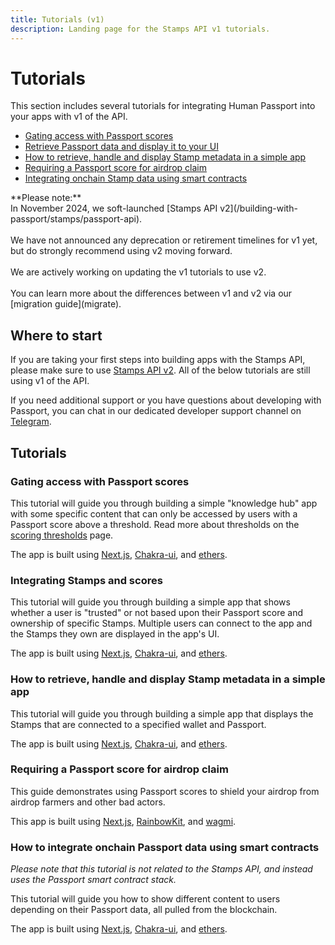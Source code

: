 ```yaml
---
title: Tutorials (v1)
description: Landing page for the Stamps API v1 tutorials.
---
```


# Tutorials

This section includes several tutorials for integrating Human Passport into your apps with v1 of the API.

* [Gating access with Passport scores](tutorials/gating-access-with-passport-scores)
* [Retrieve Passport data and display it to your UI](tutorials/integrating-stamps-and-scorers)
* [How to retrieve, handle and display Stamp metadata in a simple app](tutorials/working-with-stamp-metadata)
* [Requiring a Passport score for airdrop claim](tutorials/requiring-a-passport-score-for-airdrop-claim)
* [Integrating onchain Stamp data using smart contracts](tutorials/integrating-onchain-stamp-data)

<Callout type="warning">
**Please note:**<br />In November 2024, we soft-launched [Stamps API v2](/building-with-passport/stamps/passport-api).<br /><br />We have not announced any deprecation or retirement timelines for v1 yet, but do strongly recommend using v2 moving forward.<br /><br />We are actively working on updating the v1 tutorials to use v2.<br /><br />You can learn more about the differences between v1 and v2 via our [migration guide](migrate).
</Callout>


## Where to start

If you are taking your first steps into building apps with the Stamps API, please make sure to use [Stamps API v2](/building-with-passport/stamps/passport-api). All of the below tutorials are still using v1 of the API.

If you need additional support or you have questions about developing with Passport, you can chat in our dedicated developer support channel on [Telegram](https://t.me/+Mcp9RsRV7tVmYjZh).


## Tutorials

### Gating access with Passport scores

This tutorial will guide you through building a simple "knowledge hub" app with some specific content that can only be accessed by users with a Passport score above a threshold.
Read more about thresholds on the [scoring thresholds](/building-with-passport/stamps/major-concepts/scoring-thresholds) page.

The app is built using [Next.js](https://nextjs.org/), [Chakra-ui](https://chakra-ui.com/), and [ethers](https://docs.ethers.org/v5/).

<Cards>
  <Card title="Gating access with Passport scores" href="tutorials/gating-access-with-passport-scores" />
</Cards>

### Integrating Stamps and scores

This tutorial will guide you through building a simple app that shows whether a user is "trusted" or not based upon their Passport score and ownership of specific Stamps. Multiple users can connect to the app and the Stamps they own are displayed in the app's UI.

The app is built using [Next.js](https://nextjs.org/), [Chakra-ui](https://chakra-ui.com/), and [ethers](https://docs.ethers.org/v5/).

<Cards>
  <Card title="Integrating Stamps and scores" href="tutorials/integrating-stamps-and-scorers" />
</Cards>

### How to retrieve, handle and display Stamp metadata in a simple app

This tutorial will guide you through building a simple app that displays the Stamps that are connected to a specified wallet and Passport.

The app is built using [Next.js](https://nextjs.org/), [Chakra-ui](https://chakra-ui.com/), and [ethers](https://docs.ethers.org/v5/).

<Cards>
  <Card title="Working with Stamp metadata" href="tutorials/working-with-stamp-metadata" />
</Cards>

### Requiring a Passport score for airdrop claim

This guide demonstrates using Passport scores to shield your airdrop from airdrop farmers and other bad actors.

This app is built using [Next.js](https://nextjs.org/), [RainbowKit](https://www.rainbowkit.com/docs/installation), and [wagmi](https://wagmi.sh/).

<Cards>
  <Card title="Protecting airdrops with a Passport score" href="tutorials/requiring-a-passport-score-for-airdrop-claim" />
</Cards>

### How to integrate onchain Passport data using smart contracts

_Please note that this tutorial is not related to the Stamps API, and instead uses the Passport smart contract stack._

This tutorial will guide you how to show different content to users depending on their Passport data, all pulled from the blockchain.

The app is built using [Next.js](https://nextjs.org/), [Chakra-ui](https://chakra-ui.com/), and [ethers](https://docs.ethers.org/v5/).

<Cards>
  <Card title="How to retrieve Passport onchain data" href="tutorials/integrating-onchain-stamp-data" />
</Cards>
